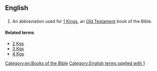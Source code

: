 ==English==

==={{abbreviation}}===
{{head|en|abbreviation}}

# {{biblical}} An abbreviation used for [[1 Kings]], an [[Old Testament]] book of the Bible.

====Related terms====
* [[2 Kgs]]
* [[3 Kgs]]
* [[4 Kgs]]

[[Category:en:Books of the Bible]]
[[Category:English terms spelled with 1]]